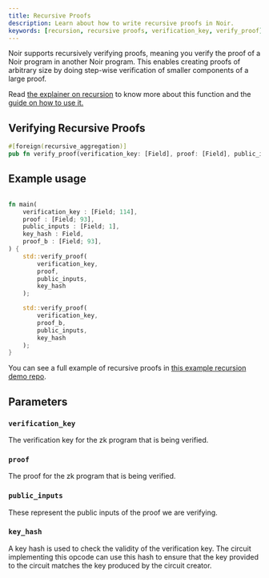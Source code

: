 ```yaml
---
title: Recursive Proofs
description: Learn about how to write recursive proofs in Noir.
keywords: [recursion, recursive proofs, verification_key, verify_proof]
---
```



Noir supports recursively verifying proofs, meaning you verify the proof of a Noir program in another Noir program. This enables creating proofs of arbitrary size by doing step-wise verification of smaller components of a large proof.

Read [the explainer on recursion](../../explainers/explainer-recursion.md) to know more about this function and the [guide on how to use it.](../../how_to/how-to-recursion.md)

## Verifying Recursive Proofs

```rust
#[foreign(recursive_aggregation)]
pub fn verify_proof(verification_key: [Field], proof: [Field], public_inputs: [Field], key_hash: Field) {}
```

<BlackBoxInfo to="black_box_fns"/>

## Example usage

```rust

fn main(
    verification_key : [Field; 114],
    proof : [Field; 93],
    public_inputs : [Field; 1],
    key_hash : Field,
    proof_b : [Field; 93],
) {
    std::verify_proof(
        verification_key,
        proof,
        public_inputs,
        key_hash
    );

    std::verify_proof(
        verification_key,
        proof_b,
        public_inputs,
        key_hash
    );
}
```

You can see a full example of recursive proofs in [this example recursion demo repo](https://github.com/noir-lang/noir-examples/tree/master/recursion).

## Parameters

### `verification_key`

The verification key for the zk program that is being verified.

### `proof`

The proof for the zk program that is being verified.

### `public_inputs`

These represent the public inputs of the proof we are verifying.

### `key_hash`

A key hash is used to check the validity of the verification key. The circuit implementing this opcode can use this hash to ensure that the key provided to the circuit matches the key produced by the circuit creator.
